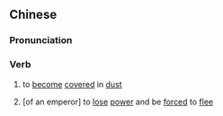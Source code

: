 {{also|蒙尘}}
==Chinese==
{{zh-forms|s=蒙尘}}

===Pronunciation===
{{zh-pron
|m=méngchén
|cat=v
}}

===Verb===
{{zh-verb}}

# {{lb|zh|archaic}} to [[become]] [[covered]] in [[dust]]
# {{lb|zh|archaic}} [of an emperor] to [[lose]] [[power]] and be [[forced]] to [[flee]]